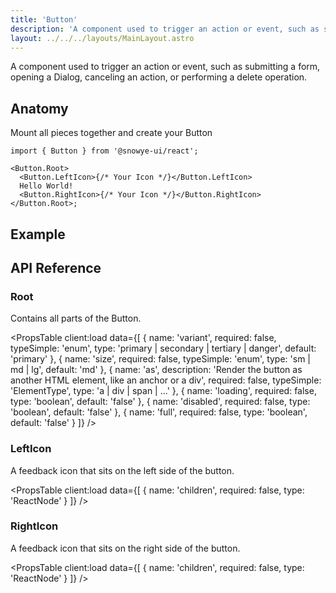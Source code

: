 ```yaml
---
title: 'Button'
description: 'A component used to trigger an action or event, such as submitting a form, opening a Dialog, canceling an action, or performing a delete operation.'
layout: ../../../layouts/MainLayout.astro
---
```



A component used to trigger an action or event, such as submitting a form, opening a Dialog, canceling an action, or performing a delete operation.

## Anatomy

Mount all pieces together and create your Button

```tsx
import { Button } from '@snowye-ui/react';

<Button.Root>
  <Button.LeftIcon>{/* Your Icon */}</Button.LeftIcon>
  Hello World!
  <Button.RightIcon>{/* Your Icon */}</Button.RightIcon>
</Button.Root>;
```

## Example

<HeroContainer client:load>
  <ButtonDemo client:load />
</HeroContainer>

## API Reference

### Root

Contains all parts of the Button.

<PropsTable
  client:load
  data={[
    {
      name: 'variant',
      required: false,
      typeSimple: 'enum',
      type: 'primary | secondary | tertiary | danger',
      default: 'primary'
    },
    {
      name: 'size',
      required: false,
      typeSimple: 'enum',
      type: 'sm | md | lg',
      default: 'md'
    },
    {
      name: 'as',
      description:
        'Render the button as another HTML element, like an anchor or a div',
      required: false,
      typeSimple: 'ElementType',
      type: 'a | div | span | ...'
    },
    {
      name: 'loading',
      required: false,
      type: 'boolean',
      default: 'false'
    },
    {
      name: 'disabled',
      required: false,
      type: 'boolean',
      default: 'false'
    },
    {
      name: 'full',
      required: false,
      type: 'boolean',
      default: 'false'
    }
  ]}
/>

### LeftIcon

A feedback icon that sits on the left side of the button.

<PropsTable
  client:load
  data={[
    {
      name: 'children',
      required: false,
      type: 'ReactNode'
    }
  ]}
/>

### RightIcon

A feedback icon that sits on the right side of the button.

<PropsTable
  client:load
  data={[
    {
      name: 'children',
      required: false,
      type: 'ReactNode'
    }
  ]}
/>
